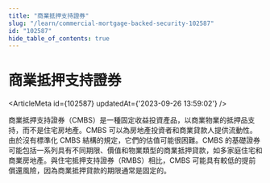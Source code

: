 ```yaml
---
title: "商業抵押支持證券"
slug: "/learn/commercial-mortgage-backed-security-102587"
id: "102587"
hide_table_of_contents: true
---
```



# 商業抵押支持證券

<ArticleMeta id={102587} updatedAt={'2023-09-26 13:59:02'} />
<div className='border-solid border-b border-t-0 my-4 border-[var(--ifm-color-gray-300)]' />

商業抵押支持證券（CMBS）是一種固定收益投資產品，以商業物業的抵押品支持，而不是住宅房地產。CMBS 可以為房地產投資者和商業貸款人提供流動性。由於沒有標準化 CMBS 結構的規定，它們的估值可能很困難。CMBS 的基礎證券可能包括一系列具有不同期限、價值和物業類型的商業抵押貸款，如多家庭住宅和商業房地產。與住宅抵押支持證券（RMBS）相比，CMBS 可能具有較低的提前償還風險，因為商業抵押貸款的期限通常是固定的。
